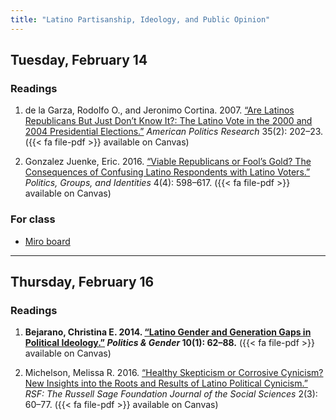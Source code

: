 ```yaml
---
title: "Latino Partisanship, Ideology, and Public Opinion"
---
```


## Tuesday, February 14

### Readings 

1. de la Garza, Rodolfo O., and Jeronimo Cortina. 2007. ["Are Latinos Republicans But Just Don’t Know It?: The Latino Vote in the 2000 and 2004 Presidential Elections."](https://doi.org/10.1177/1532673X06294885) *American Politics Research* 35(2): 202–23. ({{< fa file-pdf >}} available on Canvas)

2. Gonzalez Juenke, Eric. 2016. ["Viable Republicans or Fool’s Gold? The Consequences of Confusing Latino Respondents with Latino Voters."](https://doi.org/10.1080/21565503.2015.1050419) *Politics, Groups, and Identities* 4(4): 598–617. ({{< fa file-pdf >}} available on Canvas)


### For class

- [Miro board](https://miro.com/app/board/uXjVPsJ3evU=/)


---


## Thursday, February 16

### Readings 

1. **Bejarano, Christina E. 2014. ["Latino Gender and Generation Gaps in Political Ideology."](https://doi.org/10.1017/S1743923X13000548) *Politics & Gender* 10(1): 62–88.** ({{< fa file-pdf >}} available on Canvas)

2. Michelson, Melissa R. 2016. ["Healthy Skepticism or Corrosive Cynicism? New Insights into the Roots and Results of Latino Political Cynicism."](https://doi.org/10.7758/RSF.2016.2.3.04) *RSF: The Russell Sage Foundation Journal of the Social Sciences* 2(3): 60–77. ({{< fa file-pdf >}} available on Canvas)




 

